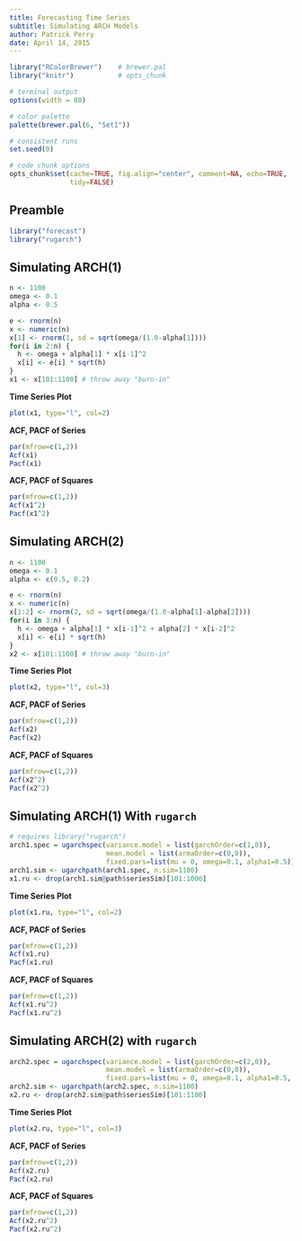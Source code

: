 ```yaml
---
title: Forecasting Time Series
subtitle: Simulating ARCH Models
author: Patrick Perry 
date: April 14, 2015
---
```


```r
library("RColorBrewer")    # brewer.pal
library("knitr")           # opts_chunk

# terminal output
options(width = 80)

# color palette
palette(brewer.pal(6, "Set1"))

# consistent runs
set.seed(0)

# code chunk options
opts_chunk$set(cache=TRUE, fig.align="center", comment=NA, echo=TRUE,
               tidy=FALSE)
```

Preamble
--------

```r
library("forecast")
library("rugarch")
```


Simulating ARCH(1)
------------------

```r
n <- 1100
omega <- 0.1
alpha <- 0.5

e <- rnorm(n)  
x <- numeric(n)
x[1] <- rnorm(1, sd = sqrt(omega/(1.0-alpha[1])))
for(i in 2:n) {
  h <- omega + alpha[1] * x[i-1]^2
  x[i] <- e[i] * sqrt(h)
}
x1 <- x[101:1100] # throw away "burn-in"
```

**Time Series Plot**

```r
plot(x1, type="l", col=2)
```

**ACF, PACF of Series**

```r
par(mfrow=c(1,2))
Acf(x1)
Pacf(x1)
```

**ACF, PACF of Squares**

```r
par(mfrow=c(1,2))
Acf(x1^2)
Pacf(x1^2)
```



Simulating ARCH(2)
------------------

```r
n <- 1100
omega <- 0.1
alpha <- c(0.5, 0.2)

e <- rnorm(n)  
x <- numeric(n)
x[1:2] <- rnorm(2, sd = sqrt(omega/(1.0-alpha[1]-alpha[2])))
for(i in 3:n) {
  h <- omega + alpha[1] * x[i-1]^2 + alpha[2] * x[i-2]^2
  x[i] <- e[i] * sqrt(h)
}
x2 <- x[101:1100] # throw away "burn-in"
```



**Time Series Plot**

```r
plot(x2, type="l", col=3)
```

**ACF, PACF of Series**

```r
par(mfrow=c(1,2))
Acf(x2)
Pacf(x2)
```

**ACF, PACF of Squares**

```r
par(mfrow=c(1,2))
Acf(x2^2)
Pacf(x2^2)
```



Simulating ARCH(1) With `rugarch`
---------------------------------

```r
# requires library("rugarch")
arch1.spec = ugarchspec(variance.model = list(garchOrder=c(1,0)), 
                        mean.model = list(armaOrder=c(0,0)),
                        fixed.pars=list(mu = 0, omega=0.1, alpha1=0.5))
arch1.sim <- ugarchpath(arch1.spec, n.sim=1100)
x1.ru <- drop(arch1.sim@path$seriesSim)[101:1000]
```




**Time Series Plot**

```r
plot(x1.ru, type="l", col=2)
```

**ACF, PACF of Series**

```r
par(mfrow=c(1,2))
Acf(x1.ru)
Pacf(x1.ru)
```

**ACF, PACF of Squares**

```r
par(mfrow=c(1,2))
Acf(x1.ru^2)
Pacf(x1.ru^2)
```




Simulating ARCH(2) with `rugarch`
---------------------------------

```r
arch2.spec = ugarchspec(variance.model = list(garchOrder=c(2,0)), 
                        mean.model = list(armaOrder=c(0,0)),
                        fixed.pars=list(mu = 0, omega=0.1, alpha1=0.5, alpha2=0.2))
arch2.sim <- ugarchpath(arch2.spec, n.sim=1100)
x2.ru <- drop(arch2.sim@path$seriesSim)[101:1100]
```


**Time Series Plot**

```r
plot(x2.ru, type="l", col=3)
```

**ACF, PACF of Series**

```r
par(mfrow=c(1,2))
Acf(x2.ru)
Pacf(x2.ru)
```

**ACF, PACF of Squares**

```r
par(mfrow=c(1,2))
Acf(x2.ru^2)
Pacf(x2.ru^2)
```

